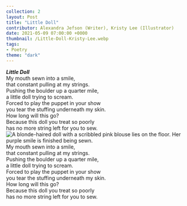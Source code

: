 ---
collection: 2
layout: Post
title: "Little Doll"
contributor: Alexandra Jefson (Writer), Kristy Lee (Illustrator)
date: 2021-05-09 07:00:00 +0000
thumbnail: /Little-Doll-Kristy-Lee.webp
tags: 
- Poetry
theme: "dark"
---

<div class="little-doll-main white" title="A blonde-haired doll with a scribbled pink blouse lies on the floor. Her purple smile is finished being sewn.">
<strong><em>Little Doll</em></strong><br/>
My mouth sewn into a smile,<br/>
that constant pulling at my strings.<br/>
Pushing the boulder up a quarter mile,<br/>
a little doll trying to scream.<br/>
Forced to play the puppet in your show<br/>
you tear the stuffing underneath my skin.<br/>
How long will this go?<br/>
Because this doll you treat so poorly<br/>
has no more string left for you to sew.<br/>
</div>

<div class="little-doll-mobile">
<img src="/images/2/Little-Doll-Kristy-Lee.png" alt="A blonde-haired doll with a scribbled pink blouse lies on the floor. Her purple smile is finished being sewn." /><br/>
My mouth sewn into a smile,<br/>
that constant pulling at my strings.<br/>
Pushing the boulder up a quarter mile,<br/>
a little doll trying to scream.<br/>
Forced to play the puppet in your show<br/>
you tear the stuffing underneath my skin.<br/>
How long will this go?<br/>
Because this doll you treat so poorly<br/>
has no more string left for you to sew.<br/>
</div>